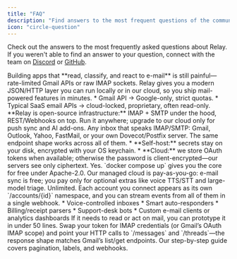 ```yaml
---
title: "FAQ"
description: "Find answers to the most frequent questions of the community."
icon: "circle-question"
---
```


Check out the answers to the most frequently asked questions about Relay. If you weren't able to find an answer to your question, connect with the team on [Discord](https://discord.gg/T4zbT7RcVy) or [GitHub](https://github.com/relaycli/relay).

<Accordion title="What problem does Relay solve?">
  Building apps that **read, classify, and react to e-mail** is still painful—rate-limited Gmail APIs or raw IMAP sockets.
  Relay gives you a modern JSON/HTTP layer you can run locally or in our cloud, so you ship mail-powered features in minutes.
</Accordion>

<Accordion title="How is this different from Gmail API or Nylas-style SaaS email APIs?">
  * Gmail API → Google-only, strict quotas.
  * Typical SaaS email APIs → cloud-locked, proprietary, often read-only.
  **Relay is open-source infrastructure:** IMAP + SMTP under the hood, REST/Webhooks on top. Run it anywhere; upgrade to our cloud only for push sync and AI add-ons.
</Accordion>

<Accordion title="Which providers are supported?">
  Any inbox that speaks IMAP/SMTP: Gmail, Outlook, Yahoo, FastMail, or your own Dovecot/Postfix server.
  The same endpoint shape works across all of them.
</Accordion>

<Accordion title="Do you store my e-mail passwords?">
  * **Self-host:** secrets stay on your disk, encrypted with your OS keychain.
  * **Cloud:** we store OAuth tokens when available; otherwise the password is client-encrypted—our servers see only ciphertext.
</Accordion>

<Accordion title="Can I self-host? And what does the cloud cost?">
  Yes. `docker compose up` gives you the core for free under Apache-2.0.
  Our managed cloud is pay-as-you-go: e-mail sync is free; you pay only for optional extras like voice TTS/STT and large-model triage.
</Accordion>

<Accordion title="Does it handle multiple inboxes?">
  Unlimited. Each account you connect appears as its own `/accounts/{id}` namespace, and you can stream events from all of them in a single webhook.
</Accordion>

<Accordion title="What can I build with it?">
  * Voice-controlled inboxes
  * Smart auto-responders
  * Billing/receipt parsers
  * Support-desk bots
  * Custom e-mail clients or analytics dashboards
  If it needs to read or act on mail, you can prototype it in under 50 lines.
</Accordion>

<Accordion title="How do I migrate from Gmail API?">
  Swap your token for IMAP credentials (or Gmail’s OAuth IMAP scope) and point your HTTP calls to `/messages` and `/threads`—the response shape matches Gmail’s list/get endpoints. Our step-by-step guide covers pagination, labels, and webhooks.
</Accordion>
